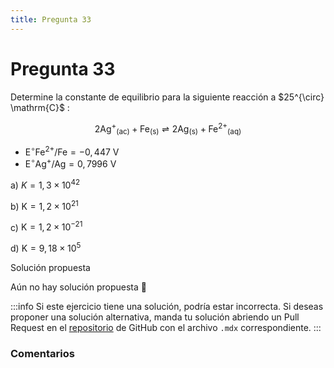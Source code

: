 ```yaml
---
title: Pregunta 33
---
```



# Pregunta 33

<div className="exercise">
Determine la constante de equilibrio para la siguiente reacción a $25^{\circ} \mathrm{C}$ :

$$
2 \mathrm{Ag}^{+}{ }_{(\mathrm{ac})}+\mathrm{Fe}_{(\mathrm{s})} \rightleftharpoons 2 \mathrm{Ag}_{(\mathrm{s})}+\mathrm{Fe}^{2+}{ }_{(\mathrm{aq})}
$$

- $\mathrm{E}^{\circ} \mathrm{Fe}^{2+} / \mathrm{Fe}=-0,447 \mathrm{~V}$
- $\mathrm{E}^{\circ} \mathrm{Ag}^{+} / \mathrm{Ag}=0,7996 \mathrm{~V}$

a) $K=1,3 \times 10^{42}$

b) $\mathrm{K}=1,2 \times 10^{21}$

c) $\mathrm{K}=1,2 \times 10^{-21}$

d) $\mathrm{K}=9,18 \times 10^5$
</div>

<MDXDetails>
<summary>Solución propuesta</summary>

Aún no hay solución propuesta 🥲

:::info
Si este ejercicio tiene una solución, podría estar incorrecta. Si deseas proponer una solución alternativa, manda tu solución abriendo
un Pull Request en el [repositorio](https://github.com/crow-rojas/apuntes-fundamentals/pulls) de GitHub con el archivo
`.mdx` correspondiente.
:::

</MDXDetails>

### Comentarios

<Disqus
  url="https://crow-rojas.github.io/apuntes-fundamentals/docs/science/chemistry/exercises/2024-2/p33"
  identifier="docs/science/chemistry/exercises/2024-2/p33"
  title="2024-2 Quimica - Pregunta 33"
/>
